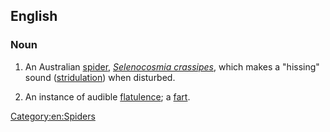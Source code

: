 ==English==

===Noun===
{{wikipedia}}
{{en-noun}}

# An Australian [[spider]], ''[[Selenocosmia crassipes]]'', which makes a "hissing" sound ([[stridulation]]) when disturbed.
# {{euphemistic|humorous}} An instance of audible [[flatulence]]; a [[fart]].

[[Category:en:Spiders]]